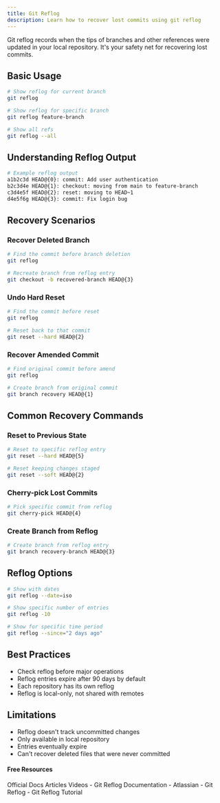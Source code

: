 ```yaml
---
title: Git Reflog
description: Learn how to recover lost commits using git reflog
---
```

Git reflog records when the tips of branches and other references were updated in your local repository. It's your safety net for recovering lost commits.

## Basic Usage

```bash
# Show reflog for current branch
git reflog

# Show reflog for specific branch
git reflog feature-branch

# Show all refs
git reflog --all
```

## Understanding Reflog Output

```bash
# Example reflog output
a1b2c3d HEAD@{0}: commit: Add user authentication
b2c3d4e HEAD@{1}: checkout: moving from main to feature-branch
c3d4e5f HEAD@{2}: reset: moving to HEAD~1
d4e5f6g HEAD@{3}: commit: Fix login bug
```

## Recovery Scenarios

### Recover Deleted Branch
```bash
# Find the commit before branch deletion
git reflog

# Recreate branch from reflog entry
git checkout -b recovered-branch HEAD@{3}
```

### Undo Hard Reset
```bash
# Find the commit before reset
git reflog

# Reset back to that commit
git reset --hard HEAD@{2}
```

### Recover Amended Commit
```bash
# Find original commit before amend
git reflog

# Create branch from original commit
git branch recovery HEAD@{1}
```

## Common Recovery Commands

### Reset to Previous State
```bash
# Reset to specific reflog entry
git reset --hard HEAD@{5}

# Reset keeping changes staged
git reset --soft HEAD@{2}
```

### Cherry-pick Lost Commits
```bash
# Pick specific commit from reflog
git cherry-pick HEAD@{4}
```

### Create Branch from Reflog
```bash
# Create branch from reflog entry
git branch recovery-branch HEAD@{3}
```

## Reflog Options

```bash
# Show with dates
git reflog --date=iso

# Show specific number of entries
git reflog -10

# Show for specific time period
git reflog --since="2 days ago"
```

## Best Practices

- Check reflog before major operations
- Reflog entries expire after 90 days by default
- Each repository has its own reflog
- Reflog is local-only, not shared with remotes

## Limitations

- Reflog doesn't track uncommitted changes
- Only available in local repository
- Entries eventually expire
- Can't recover deleted files that were never committed

#### Free Resources

<Tabs defaultValue="official">
<TabsList>
<TabsTrigger value="official">Official Docs</TabsTrigger>
<TabsTrigger value="article">Articles</TabsTrigger>
<TabsTrigger value="video">Videos</TabsTrigger>
</TabsList>

<TabsContent value="official">
<Note type="note" title="official">
- <Link href="https://git-scm.com/docs/git-reflog">Git Reflog Documentation</Link>
</Note>
</TabsContent>
<TabsContent value="article">
<Note type="note" title="article">
- <Link href="https://www.atlassian.com/git/tutorials/rewriting-history/git-reflog">Atlassian - Git Reflog</Link>
</Note>
</TabsContent>
<TabsContent value="video">
<Note type="note" title="video">
- <Link href="https://www.youtube.com/watch?v=Vxc9m_OVyo0">Git Reflog Tutorial</Link>
</Note>
</TabsContent>
</Tabs>
